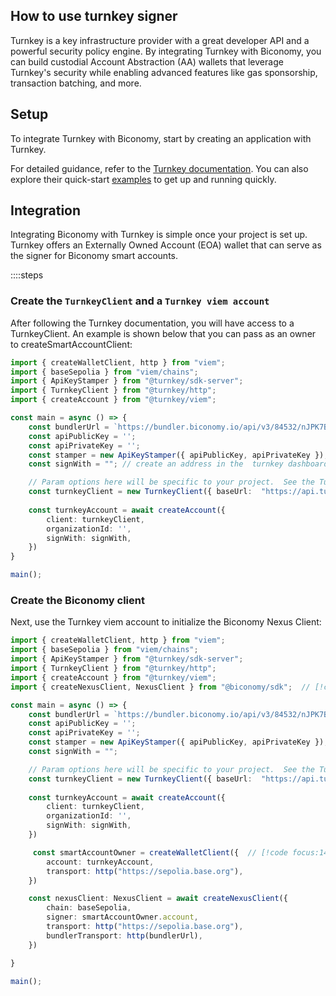 ## How to use turnkey signer

Turnkey is a key infrastructure provider with a great developer API and a powerful security policy engine. By integrating Turnkey with Biconomy, you can build custodial Account Abstraction (AA) wallets that leverage Turnkey's security while enabling advanced features like gas sponsorship, transaction batching, and more.

## Setup
To integrate Turnkey with Biconomy, start by creating an application with Turnkey.

For detailed guidance, refer to the [Turnkey documentation](https://docs.turnkey.com/). You can also explore their quick-start [examples](https://docs.turnkey.com/getting-started/examples) to get up and running quickly.

## Integration
Integrating Biconomy with Turnkey is simple once your project is set up. Turnkey offers an Externally Owned Account (EOA) wallet that can serve as the signer for Biconomy smart accounts.

::::steps

### Create the `TurnkeyClient` and a `Turnkey viem account`
After following the Turnkey documentation, you will have access to a TurnkeyClient. An example is shown below that you can pass as an owner to createSmartAccountClient:

```typescript twoslash
import { createWalletClient, http } from "viem";
import { baseSepolia } from "viem/chains";
import { ApiKeyStamper } from "@turnkey/sdk-server";
import { TurnkeyClient } from "@turnkey/http";
import { createAccount } from "@turnkey/viem";

const main = async () => {
    const bundlerUrl = `https://bundler.biconomy.io/api/v3/84532/nJPK7B3ru.dd7f7861-190d-41bd-af80-6877f74b8f44`
    const apiPublicKey = '';
    const apiPrivateKey = '';
    const stamper = new ApiKeyStamper({ apiPublicKey, apiPrivateKey });
    const signWith = ""; // create an address in the  turnkey dashboard

    // Param options here will be specific to your project.  See the Turnkey docs for more info.
    const turnkeyClient = new TurnkeyClient({ baseUrl:  "https://api.turnkey.com" }, stamper)
    
    const turnkeyAccount = await createAccount({
        client: turnkeyClient,
        organizationId: '',
        signWith: signWith, 
    })
}

main();

```

### Create the Biconomy client

Next, use the Turnkey viem account to initialize the Biconomy Nexus Client:

```typescript twoslash
import { createWalletClient, http } from "viem";
import { baseSepolia } from "viem/chains";
import { ApiKeyStamper } from "@turnkey/sdk-server";
import { TurnkeyClient } from "@turnkey/http";
import { createAccount } from "@turnkey/viem";
import { createNexusClient, NexusClient } from "@biconomy/sdk";  // [!code focus] 

const main = async () => {
    const bundlerUrl = `https://bundler.biconomy.io/api/v3/84532/nJPK7B3ru.dd7f7861-190d-41bd-af80-6877f74b8f44`
    const apiPublicKey = '';
    const apiPrivateKey = '';
    const stamper = new ApiKeyStamper({ apiPublicKey, apiPrivateKey });
    const signWith = "";

    // Param options here will be specific to your project.  See the Turnkey docs for more info.
    const turnkeyClient = new TurnkeyClient({ baseUrl:  "https://api.turnkey.com" }, stamper)
    
    const turnkeyAccount = await createAccount({
        client: turnkeyClient,
        organizationId: '',
        signWith: signWith, 
    })

     const smartAccountOwner = createWalletClient({  // [!code focus:14] 
        account: turnkeyAccount,
        transport: http("https://sepolia.base.org"),
    })

    const nexusClient: NexusClient = await createNexusClient({
        chain: baseSepolia,
        signer: smartAccountOwner.account,
        transport: http("https://sepolia.base.org"),
        bundlerTransport: http(bundlerUrl),
    })

}

main();

```